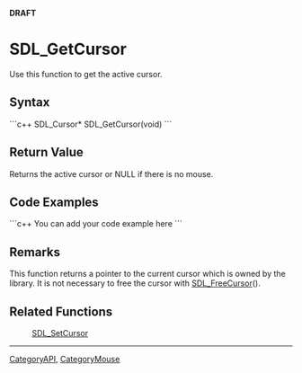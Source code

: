 <!-- pragma section-numbers off -->
<!-- pragma camelcase off -->
'''DRAFT'''

= SDL_GetCursor =
Use this function to get the active cursor.


== Syntax ==
```c++
SDL_Cursor* SDL_GetCursor(void)
```

== Return Value ==
Returns the active cursor or NULL if there is no mouse.

== Code Examples ==
```c++
You can add your code example here
```

== Remarks ==
This function returns a pointer to the current cursor which is owned by the library.  It is not necessary to free the cursor with [[SDL_FreeCursor]]().

== Related Functions ==
:[[SDL_SetCursor]]

----
[[CategoryAPI]], [[CategoryMouse]]
